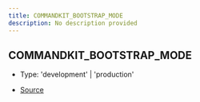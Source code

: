 ```yaml
---
title: COMMANDKIT_BOOTSTRAP_MODE
description: No description provided
---
```


## COMMANDKIT_BOOTSTRAP_MODE

- Type: 'development' \| 'production'

- [Source](https://github.com/underctrl-io/commandkit/blob/e7997746676c2b18be64230c918cb998973d18b5/packages/commandkit/src/utils/constants.ts#L7)